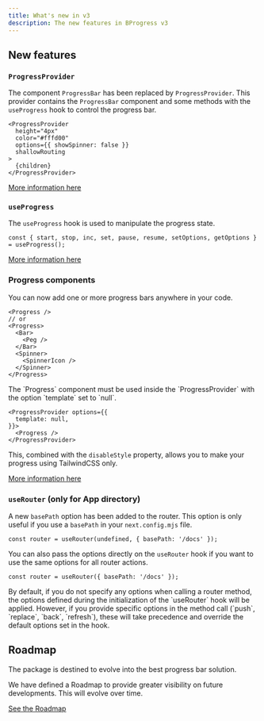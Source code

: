 ```yaml
---
title: What's new in v3
description: The new features in BProgress v3
---
```



## New features

### `ProgressProvider`

The component `ProgressBar` has been replaced by `ProgressProvider`. This provider contains the `ProgressBar` component and some methods with the `useProgress` hook to control the progress bar.

```tsx
<ProgressProvider 
  height="4px"
  color="#fffd00"
  options={{ showSpinner: false }}
  shallowRouting
>
  {children}
</ProgressProvider>
```

[More information here](/docs/next/progress-provider)

### `useProgress`

The `useProgress` hook is used to manipulate the progress state.

```tsx
const { start, stop, inc, set, pause, resume, setOptions, getOptions } = useProgress();
```

[More information here](/docs/next/use-progress)

### Progress components

You can now add one or more progress bars anywhere in your code.

```tsx
<Progress />
// or
<Progress>
  <Bar>
    <Peg />
  </Bar>
  <Spinner>
    <SpinnerIcon />
  </Spinner>
</Progress>
```


<Callout type='warn' title="Warning">
  The `Progress` component must be used inside the `ProgressProvider` with the option `template` set to `null`.

  ```tsx
  <ProgressProvider options={{
    template: null,
  }}>
    <Progress />
  </ProgressProvider>
  ```
</Callout>

This, combined with the `disableStyle` property, allows you to make your progress using TailwindCSS only.

[More information here](/docs/next/progress-components/progress)

### `useRouter` (only for App directory)

A new `basePath` option has been added to the router.
This option is only useful if you use a `basePath` in your `next.config.mjs` file.

```tsx
const router = useRouter(undefined, { basePath: '/docs' });
```

You can also pass the options directly on the `useRouter` hook if you want to use the same options for all router actions.

```tsx
const router = useRouter({ basePath: '/docs' });
```

<Callout title="Note">
  By default, if you do not specify any options when calling a router method, the options defined during the initialization of the `useRouter` hook will be applied. However, if you provide specific options in the method call (`push`, `replace`, `back`, `refresh`), these will take precedence and override the default options set in the hook.
</Callout>

## Roadmap

The package is destined to evolve into the best progress bar solution.

We have defined a Roadmap to provide greater visibility on future developments. This will evolve over time.

[See the Roadmap](/docs/roadmap)
